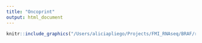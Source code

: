 ```yaml
---
title: "Oncoprint"
output: html_document
---
```




```r
knitr::include_graphics("/Users/aliciapliego/Projects/FMI_RNAseq/BRAF/report/RNA-BRAF/images/oncoprint_BRAF_sabrina-1.png")
```
